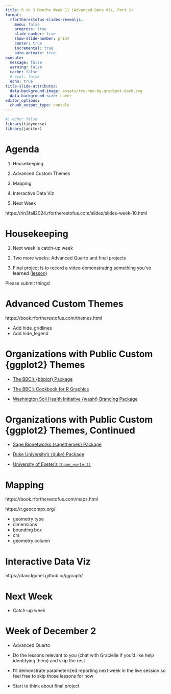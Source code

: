 ```yaml
---
title: R in 3 Months Week 11 (Advanced Data Viz, Part 2)
format:
  rfortherestofus-slides-revealjs:
    menu: false
    progress: true
    slide-number: true
    show-slide-number: print
    center: true
    incremental: true
    auto-animate: true
execute: 
  message: false
  warning: false
  cache: false
  # eval: false
  echo: true
title-slide-attributes:
  data-background-image: assets/rru-hex-bg-gradient-dark.svg
  data-background-size: cover
editor_options: 
  chunk_output_type: console
---
```


```r
#| echo: false
library(tidyverse)
library(janitor)
```


# Agenda

1. Housekeeping

1. Advanced Custom Themes

1. Mapping

1. Interactive Data Viz

1. Next Week

::: {.notes}
https://rin3fall2024.rfortherestofus.com/slides/slides-week-10.html
:::

# Housekeeping

1. Next week is catch-up week

1. Two more weeks: Advanced Quarto and final projects

1. Final project is to record a video demonstrating something you've learned ([lesson](https://rfortherestofus.com/courses/r-in-3-months-fall-2024/lessons/r-in-3-months-final-project))

::: {.notes}
Please submit things!
:::

# Advanced Custom Themes {.inverse}

::: {.notes}
https://book.rfortherestofus.com/themes.html

- Add hide_gridlines
- Add hide_legend
:::

# Organizations with Public Custom {ggplot2} Themes 

* [The BBC's {bbplot} Package](https://github.com/bbc/bbplot)  

* [The BBC's Cookbook for R Graphics](https://bbc.github.io/rcookbook/) 

* [Washington Soil Health Initiative {washi} Branding Package](https://wa-department-of-agriculture.github.io/washi/)  

# Organizations with Public Custom {ggplot2} Themes, Continued 

* [Sage Bionetworks {sagethemes} Package](https://sage-bionetworks.github.io/sagethemes/)

* [Duke University's {duke} Package](https://aidangildea.github.io/duke/)

* [University of Exeter's `theme_exeter()`](https://github.com/lukepilling/theme_exeter)

# Mapping {.inverse}

::: {.notes}
https://book.rfortherestofus.com/maps.html

https://r.geocompx.org/

- geometry type
- dimensions
- bounding box
- crs
- geometry column
:::

# Interactive Data Viz {.inverse}

::: {.notes}
https://davidgohel.github.io/ggiraph/
:::

# Next Week

- Catch-up week

# Week of December 2

- Advanced Quarto

- Do the lessons relevant to you (chat with Gracielle if you'd like help identifying them) and skip the rest

- I'll demonstrate parameterized reporting next week in the live session so feel free to skip those lessons for now

- Start to think about final project
